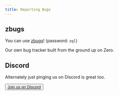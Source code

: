 ```yaml
---
title: Reporting Bugs
---
```


## zbugs

You can use [zbugs](https://bugs.rocicorp.dev/)! (password: `zql`)

Our own bug tracker built from the ground up on Zero.

<ImageLightbox src="/images/reporting-bugs/zbugs.png" alt="zbugs" />

## Discord

Alternately just pinging us on Discord is great too.

<Button variant="outline" size="default" asChild>
  <a href="https://discord.rocicorp.dev">Join us on Discord</a>
</Button>
